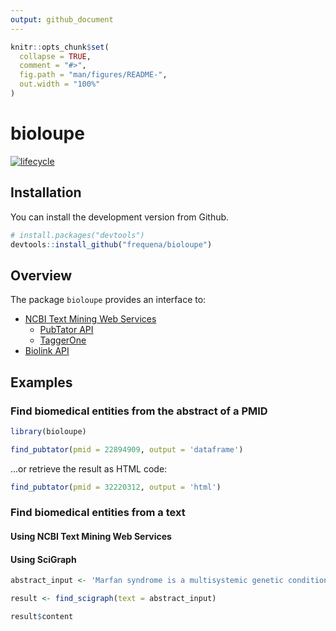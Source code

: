 ```yaml
---
output: github_document
---
```


<!-- README.md is generated from README.Rmd. Please edit that file -->

```r
knitr::opts_chunk$set(
  collapse = TRUE,
  comment = "#>",
  fig.path = "man/figures/README-",
  out.width = "100%"
)
```

# bioloupe

<!-- badges: start -->
  [![lifecycle](https://img.shields.io/badge/lifecycle-experimental-orange.svg)](https://www.tidyverse.org/lifecycle/#experimental)

<!-- badges: end -->

## Installation

You can install the development version from Github.

``` r
# install.packages("devtools")
devtools::install_github("frequena/bioloupe")
```

## Overview

The package `bioloupe` provides an interface to:

* [NCBI Text Mining Web Services](https://www.ncbi.nlm.nih.gov/research/bionlp/APIs/)
  + [PubTator API](https://www.ncbi.nlm.nih.gov/research/pubtator/)
  + [TaggerOne](https://www.ncbi.nlm.nih.gov/research/bionlp/Tools/taggerone/)
* [Biolink API](https://api.monarchinitiative.org/api)


## Examples


### Find biomedical entities from the abstract of a PMID

```r
library(bioloupe)

find_pubtator(pmid = 22894909, output = 'dataframe')
```

...or retrieve the result as HTML code:

```r

find_pubtator(pmid = 32220312, output = 'html')

```


### Find biomedical entities from a text

#### Using NCBI Text Mining Web Services




#### Using SciGraph


```r

abstract_input <- 'Marfan syndrome is a multisystemic genetic condition affecting connective tissue. It carries a reduced life expectancy, largely dependent on cardiovascular complications. More common cardiac manifestations such as aortic dissection and aortic valve incompetence have been widely documented in the literature. Mitral valve prolapse (MVP), however, has remained poorly documented. This article aims at exploring the existing literature on the pathophysiology and diagnosis of MVP in patients with Marfan syndrome, defining its current management and outlining the future developments surrounding it.'

result <- find_scigraph(text = abstract_input) 

result$content

```

